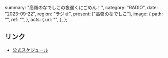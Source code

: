  summary: "高嶺のなでしこの夜遅くにごめん！",
  category: "RADIO",
  date: "2023-09-22",
  region: "ラジオ",
  present: ["高嶺のなでしこ"],
  image: {
    path: "",
    ref: "",
  },
  acts: {
    url: "",
  },
};

## リンク

- [公式スケジュール](https://takanenonadeshiko.jp/?p=1009)
